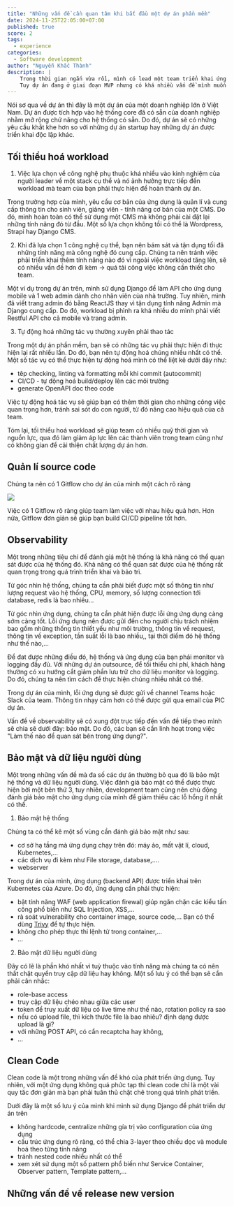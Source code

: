 ```yaml
---
title: "Những vấn đề cần quan tâm khi bắt đầu một dự án phần mềm"
date: 2024-11-25T22:05:00+07:00
published: true
score: 2
tags:
  - experience
categories:
  - Software development
author: "Nguyễn Khắc Thành"
description: |
    Trong thời gian ngắn vừa rồi, mình có lead một team triển khai ứng dụng mobile cho một trường đại học của Việt Nam.
    Tuy dự án đang ở giai đoạn MVP nhưng có khá nhiều vấn đề mình muốn chia sẽ với mọi người khi phát triển một dự án phần mềm cho doanh nghiệp.
---
```



Nói sơ qua về dự án thì đây là một dự án của một doanh nghiệp lớn ở Việt Nam. Dự án được tích hợp vào hệ thống core đã có sẵn của doanh
nghiệp nhằm mở rộng chứ năng cho hệ thống có sẵn. Do đó, dự án sẽ có những yêu cầu khắt khe hơn so với những dự án startup hay những 
dự án được triển khai độc lập khác.

## Tối thiểu hoá workload

1. Việc lựa chọn về công nghệ phụ thuộc khá nhiều vào kinh nghiệm của người leader về một stack cụ thể và nó ảnh hưởng trực tiếp đến workload mà team của
bạn phải thực hiện để hoàn thành dự án.

Trong trường hợp của mình, yêu cầu cơ bản của ứng dụng là quản lí và cung cấp thông tin cho sinh viên, giảng viên - tính năng cơ bản của một CMS. Do đó,
mình hoàn toàn có thể sử dụng một CMS mà không phải cài đặt lại những tính năng đó từ đầu. Một số lựa chọn không tồi có thể là Wordpress, Strapi hay Django CMS.

2. Khi đã lựa chọn 1 công nghệ cụ thể, bạn nên bám sát và tận dụng tối đâ những tính năng mà công nghệ đó cung cấp. Chúng ta nên tránh việc phải triển khai
thêm tính năng nào đó vì ngoài việc workload tăng lên, sẽ có nhiều vấn đề hơn đi kèm -> quá tải công việc không cần thiết cho team.

Một ví dụ trong dự án trên, mình sử dụng Django để làm API cho ứng dụng mobile và 1 web admin dành cho nhân viên của nhà trường. Tuy nhiên, mình đã viết trang admin đó
bằng ReactJS thay vì tận dụng tính năng Admin mà Django cung cấp. Do đó, workload bị phình ra khá nhiều do mình phải viết Restful API cho cả mobile và trang admin.

3. Tự động hoá những tác vụ thường xuyên phải thao tác

Trong một dự án phần mềm, bạn sẽ có những tác vụ phải thực hiện đi thực hiện lại rất nhiều lần. Do đó, bạn nên tự động hoá chúng nhiều nhất có thể.
Một số tác vụ có thể thực hiện tự động hoá mình có thể liệt kê dưới đây như:
- têp checking, linting và formatting mỗi khi commit (autocommit)
- CI/CD - tự động hoá build/deploy lên các môi trường
- generate OpenAPI doc theo code

Việc tự động hoá tác vụ sẽ giúp bạn có thêm thời gian cho những công việc quan trọng hơn, tránh sai sót do con người, từ đó nâng cao hiệu quả của cả team.

Tóm lại, tối thiểu hoá workload sẽ giúp team có nhiều quỹ thời gian và nguồn lực, qua đó làm giảm áp lực lên các thành viên trong team cũng như có không gian
để cải thiện chất lượng dự án hơn.


## Quản lí source code

Chúng ta nên có 1 Gitflow cho dự án của mình một cách rõ ràng

<Image
  width={1121}
  height={218}
  src="/images/Gitflow.png"
/>

Việc có 1 Gitflow rõ ràng giúp team làm việc với nhau hiệu quả hơn. Hơn nữa, Gitflow đơn giản sẽ giúp bạn build CI/CD pipeline tốt hơn.


## Observability

Một trong những tiêu chí để đánh giá một hệ thống là khả năng có thể quan sát được của hệ thống đó. Khả năng có thể quan sát được của hệ thống rất quan
trọng trong quá trình triển khai và bảo trì.

Từ góc nhìn hệ thống, chúng ta cần phải biết được một số thông tin như lượng request vào hệ thống, CPU, memory, số lượng connection tới database, redis là bao nhiêu...

Từ góc nhìn ứng dụng, chúng ta cần phát hiện được lỗi ứng ứng dụng càng sớm càng tốt. Lỗi ứng dụng nên được gửi đến cho người chịu trách nhiệm bao gồm những
thống tin thiết yếu như môi trường, thông tin về request, thông tin về exception, tần suất lỗi là bao nhiều,, tại thời điểm đó hệ thống như thế nào,...

Để đat được những điều đó, hệ thống và ứng dụng của bạn phải monitor và logging đầy đủ. Với những dự án outsource, để tối thiểu chi phí,
khách hàng thường có xu hướng cắt giảm phần lưu trữ cho dữ liệu monitor và logging. Do đó, chúng ta nên tìm cách để thực hiện chúng nhiều nhất có thể.

Trong dự án của mình, lỗi ứng dụng sẽ được gửi về channel Teams hoặc Slack của team. Thông tin nhạy cảm hơn có thể được gửi qua email của PIC dự án.

Vấn đề về observability sẽ có xung đột trực tiếp đến vấn đề tiếp theo mình sẽ chia sẽ dưới đây: bảo mật. Do đó, các bạn sẽ cần linh hoạt trong việc "Làm thế nào để quan sát bên trong ứng dụng?".


## Bảo mật và dữ liệu người dùng

Một trong những vấn đề mà đa số các dự án thường bỏ qua đó là bảo mật hệ thống và dữ liệu người dùng. Việc đánh giá bảo mật có thể được thực hiện bởi một bên thứ 3, tuy nhiên, development team
cũng nên chủ động đánh giá bảo mật cho ứng dụng của mình để giảm thiểu các lỗ hổng ít nhất có thể.

1. Bảo mật hệ thống

Chúng ta có thể kê một số vùng cần đánh giá bảo mật như sau:
- cơ sở hạ tầng mà ứng dụng chạy trên đó: máy ảo, mất vật lí, cloud, Kubernetes,...
- các dịch vụ đi kèm như File storage, database,....
- webserver

Trong dự án của mình, ứng dụng (backend API) được triển khai trên Kubernetes của Azure. Do đó, ứng dụng cần phải thực hiện:
- bật tính năng WAF (web application firewal) giúp ngăn chặn các kiểu tấn công phổ biến như SQL Injection, XSS,...
- rà soát vulnerability cho container image, source code,... Bạn có thể dùng [Trivy](https://trivy.dev/v0.57/) để tự thực hiện.
- không cho phép thực thi lệnh từ trong container,...
- ...

2. Bảo mật dữ liệu người dùng

Đây có lẽ là phần khó nhất vì tuỳ thuộc vào tính năng mà chúng ta có nên thắt chặt quyền truy cập dữ liệu hay không. Một số lưu ý có thể bạn sẽ 
cần phải cân nhắc:
- role-base access
- truy cập dữ liệu chéo nhau giữa các user
- token để truy xuất dữ liệu có live time như thế nào, rotation policy ra sao
- nếu có upload file, thì kích thước file là bao nhiêu? định dạng được upload là gì?
- với những POST API, có cần recaptcha hay không,
- ...


## Clean Code

Clean code là một trong những vấn đề khó của phát triến ứng dụng. Tuy nhiên, với một ứng dụng không quá phức tạp thì clean code chỉ là một vài quy tăc đơn giản
mà bạn phải tuân thủ chặt chẽ trong quá trình phát triền.

Dưới đây là một số lưu ý của mình khi mình sử dụng Django để phát triển dự án trên

- không hardcode, centralize những gía trị vào configuration của ứng dụng
- cấu trúc ứng dụng rõ ràng, có thể chia 3-layer theo chiều dọc và module hoá theo từng tính năng
- tránh nested code nhiều nhất có thể
- xem xét sử dụng một số pattern phổ biến như Service Container, Observer pattern, Template pattern,...


## Những vấn đề về release new version


